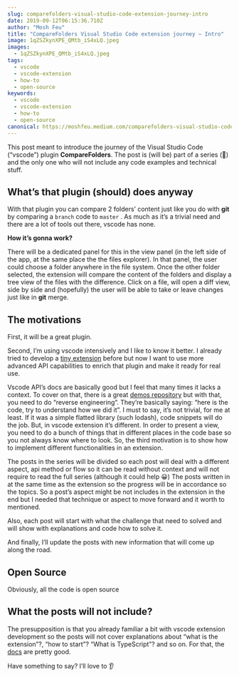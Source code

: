 ```yaml
---
slug: comparefolders-visual-studio-code-extension-journey-intro
date: 2019-09-12T06:15:36.710Z
author: "Mosh Feu"
title: "CompareFolders Visual Studio Code extension journey — Intro"
image: 1qZSZkynXPE_QMtb_iS4xLQ.jpeg
images:
  - 1qZSZkynXPE_QMtb_iS4xLQ.jpeg
tags:
  - vscode
  - vscode-extension
  - how-to
  - open-source
keywords:
  - vscode
  - vscode-extension
  - how-to
  - open-source
canonical: https://moshfeu.medium.com/comparefolders-visual-studio-code-extension-journey-intro-b540a0539629
---
```


This post meant to introduce the journey of the Visual Studio Code (“vscode”) plugin **CompareFolders**. The post is (will be) part of a series (🤞) and the only one who will not include any code examples and technical stuff.

## What’s that plugin (should) does anyway

With that plugin you can compare 2 folders’ content just like you do with **git** by comparing a `branch` code to `master` .
As much as it’s a trivial need and there are a lot of tools out there, vscode has none.

**How it’s gonna work?**

There will be a dedicated panel for this in the view panel (in the left side of the app, at the same place the the files explorer). In that panel, the user could choose a folder anywhere in the file system. Once the other folder selected, the extension will compare the content of the folders and display a tree view of the files with the difference.
Click on a file, will open a diff view, side by side and (hopefully) the user will be able to take or leave changes just like in **git** merge.

## The motivations

First, it will be a great plugin.

Second, I’m using vscode intensively and I like to know it better. I already tried to develop a [tiny extension](https://marketplace.visualstudio.com/items?itemName=moshfeu.auto-npm-install) before but now I want to use more advanced API capabilities to enrich that plugin and make it ready for real use.

Vscode API’s docs are basically good but I feel that many times it lacks a context. To cover on that, there is a great [demos repository](https://github.com/microsoft/vscode-extension-samples) but with that, you need to do “reverse engineering”. They’re basically saying: “here is the code, try to understand how we did it”.
I must to say, it’s not trivial, for me at least. If it was a simple flatted library (such lodash), code snippets will do the job. But, in vscode extension it’s different. In order to present a view, you need to do a bunch of things that in different places in the code base so you not always know where to look.
So, the third motivation is to show how to implement different functionalities in an extension.

The posts in the series will be divided so each post will deal with a different aspect, api method or flow so it can be read without context and will not require to read the full series (although it could help 😀)
The posts written in at the same time as the extension so the progress will be in accordance so the topics. So a post’s aspect might be not includes in the extension in the end but I needed that technique or aspect to move forward and it worth to mentioned.

Also, each post will start with what the challenge that need to solved and will show with explanations and code how to solve it.

And finally, I’ll update the posts with new information that will come up along the road.

## Open Source

Obviously, all the code is open source

## What the posts will not include?

The presupposition is that you already familiar a bit with vscode extension development so the posts will not cover explanations about “what is the extension”?, “how to start”? “What is TypeScript”? and so on. For that, the [docs](https://code.visualstudio.com/api) are pretty good.

Have something to say? I’ll love to 👂